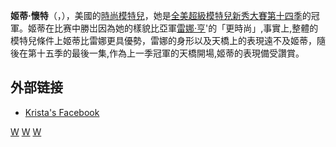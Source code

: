 {{notability unreferenced|time=2011-01-31T13:22:30+00:00}}
{{Infobox Model
| Name          = 姬蒂·懷特<br />Krista White
| image         = 
| imagesize     = 
| caption       = 
| birthname     = Krista White 
| birthdate     = {{birth date and age|1984|12|19}}
| location      = [[美国|美国]][[阿肯色州|阿肯色州]][[傑佛遜縣_(阿肯色州)|傑佛遜縣]]
| height        = {{height|ft=5|in=9.5}}
| haircolor     = 棕色
| eyecolor      = 棕色
| measurements  = (US)32-24-35
| dress size    = 
| shoesize      = 
| agency        = Whilemina Models
| spouse        = 
| homepage      = 
}}
'''姬蒂·懷特'''（{{lang-en|Krista White}}，{{bd|1984年|12月19日|||White}}），美國的[[模特兒|時尚模特兒]]，她是[[全美超級模特兒新秀大賽|全美超級模特兒新秀大賽]][[全美超級模特兒新秀大賽_(第十四季)|第十四季]]的冠軍。姬蒂在比赛中勝岀因為她的樣貌比亞軍[[雷娜·亨|雷娜·亨]]'的「更時尚」,事實上,整體的模特兒條件上姬蒂比雷娜更具優勢，雷娜的身形以及天橋上的表現遠不及姬蒂，隨後在第十五季的最後一集,作為上一季冠軍的天橋開場,姬蒂的表現備受讚賞。

== 外部链接 ==
* [http://www.facebook.com/people/Krista-Marne-White/511061219 Krista's Facebook]

{{start box}}
{{s-before|[[妮歌·霍斯|妮歌·霍斯]]}}
{{s-title|全美超模新秀冠軍|[[全美超級模特兒新秀大賽_(第十四季)|第十四季]]}}
{{s-after|[[Ann_Ward|安·沃特]]}}
{{end box}}
{{America's Next Top Model}}

[[Category:全美超級模特兒新秀大賽冠軍|W]]
[[Category:美國女性模特兒|W]]
[[Category:真人實境秀演員|W]]
